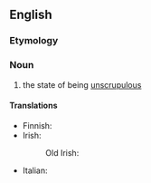==English==

===Etymology===
{{suffix|en|unscrupulous|ness}}

===Noun===
{{en-noun|-}}

# the state of being [[unscrupulous]]

====Translations====
{{trans-top|the state of being unscrupulous}}
* Finnish: {{t+|fi|raadollisuus}}
* Irish:
*: Old Irish: {{t|sga|écubus|m}}
{{trans-mid}}
* Italian: {{t+|it|spregiudicatezza|f}}
{{trans-bottom}}